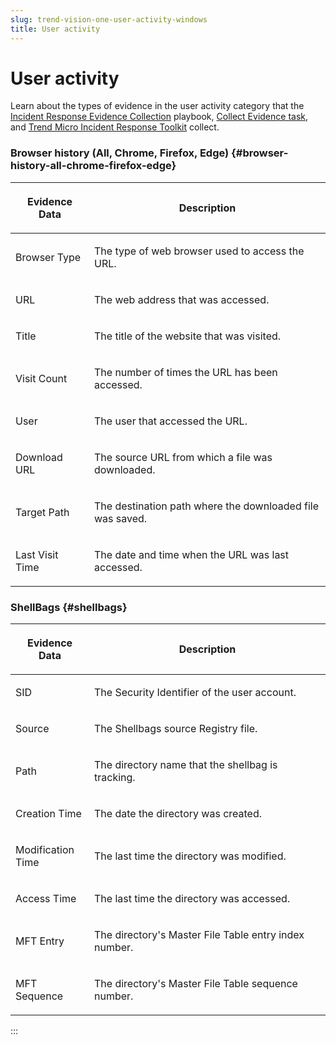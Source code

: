 ```yaml
---
slug: trend-vision-one-user-activity-windows
title: User activity
---
```

# User activity

Learn about the types of evidence in the user activity category that the [Incident Response Evidence Collection](create-ir-collection-playbooks.mdx) playbook, [Collect Evidence task](collect-evidence-task.mdx), and [Trend Micro Incident Response Toolkit](manual-evidence-collection.mdx) collect.

### Browser history (All, Chrome, Firefox, Edge) {#browser-history-all-chrome-firefox-edge}

<table>
<colgroup>
<col style="width: 25%" />
<col style="width: 75%" />
</colgroup>
<thead>
<tr>
<th><p>Evidence Data</p></th>
<th><p>Description</p></th>
</tr>
</thead>
<tbody>
<tr>
<td><p>Browser Type</p></td>
<td><p>The type of web browser used to access the URL.</p></td>
</tr>
<tr>
<td><p>URL</p></td>
<td><p>The web address that was accessed.</p></td>
</tr>
<tr>
<td><p>Title</p></td>
<td><p>The title of the website that was visited.</p></td>
</tr>
<tr>
<td><p>Visit Count</p></td>
<td><p>The number of times the URL has been accessed.</p></td>
</tr>
<tr>
<td><p>User</p></td>
<td><p>The user that accessed the URL.</p></td>
</tr>
<tr>
<td><p>Download URL</p></td>
<td><p>The source URL from which a file was downloaded.</p></td>
</tr>
<tr>
<td><p>Target Path</p></td>
<td><p>The destination path where the downloaded file was saved.</p></td>
</tr>
<tr>
<td><p>Last Visit Time</p></td>
<td><p>The date and time when the URL was last accessed.</p></td>
</tr>
</tbody>
</table>

### ShellBags {#shellbags}

<table>
<colgroup>
<col style="width: 25%" />
<col style="width: 75%" />
</colgroup>
<thead>
<tr>
<th><p>Evidence Data</p></th>
<th><p>Description</p></th>
</tr>
</thead>
<tbody>
<tr>
<td><p>SID</p></td>
<td><p>The Security Identifier of the user account.</p></td>
</tr>
<tr>
<td><p>Source</p></td>
<td><p>The Shellbags source Registry file.</p></td>
</tr>
<tr>
<td><p>Path</p></td>
<td><p>The directory name that the shellbag is tracking.</p></td>
</tr>
<tr>
<td><p>Creation Time</p></td>
<td><p>The date the directory was created.</p></td>
</tr>
<tr>
<td><p>Modification Time</p></td>
<td><p>The last time the directory was modified.</p></td>
</tr>
<tr>
<td><p>Access Time</p></td>
<td><p>The last time the directory was accessed.</p></td>
</tr>
<tr>
<td><p>MFT Entry</p></td>
<td><p>The directory's Master File Table entry index number.</p></td>
</tr>
<tr>
<td><p>MFT Sequence</p></td>
<td><p>The directory's Master File Table sequence number.</p></td>
</tr>
</tbody>
</table>
:::
